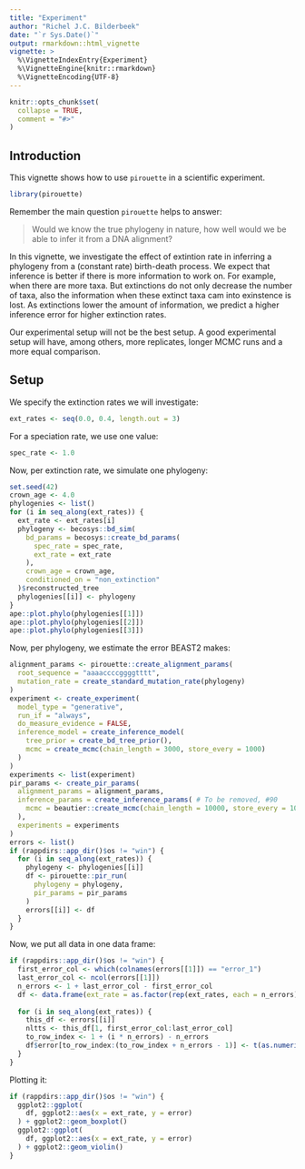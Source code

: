 ```yaml
---
title: "Experiment"
author: "Richel J.C. Bilderbeek"
date: "`r Sys.Date()`"
output: rmarkdown::html_vignette
vignette: >
  %\VignetteIndexEntry{Experiment}
  %\VignetteEngine{knitr::rmarkdown}
  %\VignetteEncoding{UTF-8}
---
```


```r
knitr::opts_chunk$set(
  collapse = TRUE,
  comment = "#>"
)
```

## Introduction

This vignette shows how to use `pirouette` in a scientific experiment.

```r
library(pirouette)
```

Remember the main question `pirouette` helps to answer:

> Would we know the true phylogeny in nature,
> how well would we be able to infer it 
> from a DNA alignment?

In this vignette, we investigate the effect of extintion rate in inferring
a phylogeny from a (constant rate) birth-death process. We expect that
inference is better if there is more information to work on. For example,
when there are more taxa. But extinctions do not only decrease the number
of taxa, also the information when these extinct taxa cam into exinstence
is lost. As extinctions lower the amount of information, we predict
a higher inference error for higher extinction rates.

Our experimental setup will not be the best setup. A good experimental
setup will have, among others, more replicates, longer MCMC runs
and a more equal comparison.

## Setup

We specify the extinction rates we will investigate:

```r
ext_rates <- seq(0.0, 0.4, length.out = 3)
```

For a speciation rate, we use one value:

```r
spec_rate <- 1.0
```

Now, per extinction rate, we simulate one phylogeny:

```r
set.seed(42)
crown_age <- 4.0
phylogenies <- list()
for (i in seq_along(ext_rates)) {
  ext_rate <- ext_rates[i]
  phylogeny <- becosys::bd_sim(
    bd_params = becosys::create_bd_params(
      spec_rate = spec_rate,  
      ext_rate = ext_rate
    ),
    crown_age = crown_age,
    conditioned_on = "non_extinction"
  )$reconstructed_tree
  phylogenies[[i]] <- phylogeny
}
ape::plot.phylo(phylogenies[[1]])
ape::plot.phylo(phylogenies[[2]])
ape::plot.phylo(phylogenies[[3]])
```


Now, per phylogeny, we estimate the error BEAST2 makes:

```r
alignment_params <- pirouette::create_alignment_params(
  root_sequence = "aaaaccccggggtttt",
  mutation_rate = create_standard_mutation_rate(phylogeny)
)
experiment <- create_experiment(
  model_type = "generative",
  run_if = "always",
  do_measure_evidence = FALSE,
  inference_model = create_inference_model(
    tree_prior = create_bd_tree_prior(),
    mcmc = create_mcmc(chain_length = 3000, store_every = 1000)
  )
)
experiments <- list(experiment)
pir_params <- create_pir_params(
  alignment_params = alignment_params,
  inference_params = create_inference_params( # To be removed, #90
    mcmc = beautier::create_mcmc(chain_length = 10000, store_every = 1000)
  ),
  experiments = experiments
)
errors <- list()
if (rappdirs::app_dir()$os != "win") {
  for (i in seq_along(ext_rates)) {
    phylogeny <- phylogenies[[i]]
    df <- pirouette::pir_run(
      phylogeny = phylogeny,
      pir_params = pir_params
    )
    errors[[i]] <- df
  }
}
```

Now, we put all data in one data frame:

```r
if (rappdirs::app_dir()$os != "win") {
  first_error_col <- which(colnames(errors[[1]]) == "error_1")
  last_error_col <- ncol(errors[[1]])
  n_errors <- 1 + last_error_col - first_error_col
  df <- data.frame(ext_rate = as.factor(rep(ext_rates, each = n_errors)), idx = seq(1, n_errors), error = NA)
  
  for (i in seq_along(ext_rates)) {
    this_df <- errors[[i]]
    nltts <- this_df[1, first_error_col:last_error_col]
    to_row_index <- 1 + (i * n_errors) - n_errors 
    df$error[to_row_index:(to_row_index + n_errors - 1)] <- t(as.numeric(nltts)) 
  }
}
```

Plotting it:

```r
if (rappdirs::app_dir()$os != "win") {
  ggplot2::ggplot(
    df, ggplot2::aes(x = ext_rate, y = error)
  ) + ggplot2::geom_boxplot()
  ggplot2::ggplot(
    df, ggplot2::aes(x = ext_rate, y = error)
  ) + ggplot2::geom_violin()
}
```
